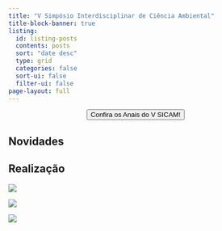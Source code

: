 ```yaml
---
title: "V Simpósio Interdisciplinar de Ciência Ambiental"
title-block-banner: true
listing:
  id: listing-posts
  contents: posts
  sort: "date desc"
  type: grid
  categories: false
  sort-ui: false
  filter-ui: false
page-layout: full
---
```


<center><a href="/anais-v-sicam.pdf" target="_blank"><button type="button" class="btn btn-warning">Confira os Anais do V SICAM!</button></center></a>

## Novidades

::: {#listing-posts}
:::

## Realização

:::::: grid
::: g-col-4
![](img/apoio/usp.png){fig-align="center"}
:::

::: g-col-4
![](img/apoio/iee.jpeg){fig-align="center"}
:::

::: g-col-4
![](img/apoio/procam.jpeg){fig-align="center"}
:::
::::::
